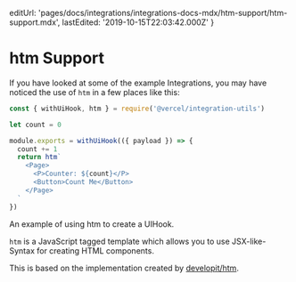 

  editUrl:
    'pages/docs/integrations/integrations-docs-mdx/htm-support/htm-support.mdx',
  lastEdited: '2019-10-15T22:03:42.000Z'
}

# htm Support

If you have looked at some of the example Integrations, you may have noticed the use of `htm` in a few places like this:

```js
const { withUiHook, htm } = require('@vercel/integration-utils')

let count = 0

module.exports = withUiHook(({ payload }) => {
  count += 1
  return htm`
    <Page>
      <P>Counter: ${count}</P>
      <Button>Count Me</Button>
    </Page>
  `
})
```

<Caption>
  An example of using <InlineCode>htm</InlineCode> to create a UIHook.
</Caption>

`htm` is a JavaScript tagged template which allows you to use JSX-like-Syntax for creating HTML components.

This is based on the implementation created by [developit/htm](https://github.com/developit/htm).

<Background />
<WhyUseHtm />
<UseCases />
